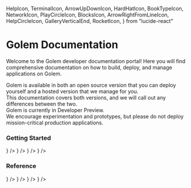   HelpIcon,
  TerminalIcon,
  ArrowUpDownIcon,
  HardHatIcon,
  BookTypeIcon,
  NetworkIcon,
  PlayCircleIcon,
  BlocksIcon,
  ArrowRightFromLineIcon,
  HelpCircleIcon,
  GalleryVerticalEnd,
  RocketIcon,
} from "lucide-react"

# Golem Documentation

Welcome to the Golem developer documentation portal! Here you will find comprehensive documentation on how to build, deploy, and manage applications on Golem.

<Callout type="info">
  <div>
    Golem is available in both an open source version that you can deploy yourself and a hosted
    version that we manage for you.
  </div>
  <div>
    This documentation covers both versions, and we will call out any differences between the two.
  </div>
</Callout>

<Callout type="warning">
  <div> Golem is currently in Developer Preview. </div>
  <div>
    We encourage experimentation and prototypes, but please do not deploy mission-critical
    production applications.
  </div>
</Callout>

### Getting Started

<Cards num={2}>
  <Card title="Why Golem?" href="/docs/why-golem" icon={<GolemIcon />} />
  <Card title="Quickstart" href="/docs/quickstart" icon={<RocketIcon />} />
  <Card title="Building Templates" href="/docs/building-templates" icon={<HardHatIcon />} />
  <Card title="Management Console" href="/docs/console" icon={<BlocksIcon />} />
</Cards>

### Reference

<Cards num={2}>
  <Card title="Golem CLI" href="/docs/golem-cli" icon={<TerminalIcon />} />
  <Card title="REST API" href="/docs/rest-api" icon={<ArrowUpDownIcon />} />
  <Card title="Runtime API" href="/docs/runtime-api" icon={<PlayCircleIcon />} />
  <Card title="FAQ" href="/docs/faq" icon={<HelpCircleIcon />} />
</Cards>
